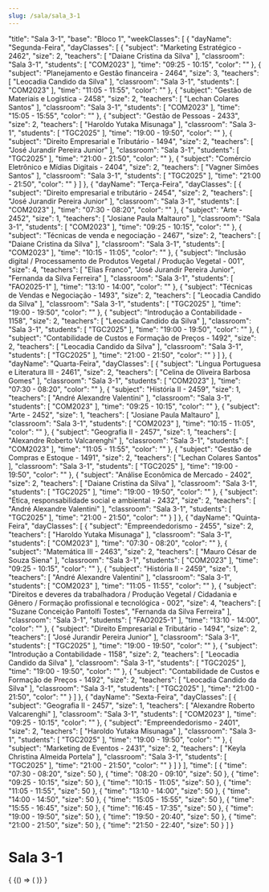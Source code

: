```yaml
---
slug: /sala/sala_3-1
---
```


  "title": "Sala 3-1",
  "base": "Bloco 1",
  "weekClasses": [
    {
      "dayName": "Segunda-Feira",
      "dayClasses": [
        {
          "subject": "Marketing Estratégico - 2462",
          "size": 2,
          "teachers": [
            "Daiane Cristina da Silva"
          ],
          "classroom": "Sala 3-1",
          "students": [
            "COM2023"
          ],
          "time": "09:25 - 10:15",
          "color": ""
        },
        {
          "subject": "Planejamento e Gestão financeira - 2464",
          "size": 3,
          "teachers": [
            "Leocadia Candido da Silva"
          ],
          "classroom": "Sala 3-1",
          "students": [
            "COM2023"
          ],
          "time": "11:05 - 11:55",
          "color": ""
        },
        {
          "subject": "Gestão de Materiais e Logística - 2458",
          "size": 2,
          "teachers": [
            "Lechan Colares Santos"
          ],
          "classroom": "Sala 3-1",
          "students": [
            "COM2023"
          ],
          "time": "15:05 - 15:55",
          "color": ""
        },
        {
          "subject": "Gestão de Pessoas - 2433",
          "size": 2,
          "teachers": [
            "Haroldo Yutaka Misunaga"
          ],
          "classroom": "Sala 3-1",
          "students": [
            "TGC2025"
          ],
          "time": "19:00 - 19:50",
          "color": ""
        },
        {
          "subject": "Direito Empresarial e Tributário - 1494",
          "size": 2,
          "teachers": [
            "José Jurandir Pereira Junior"
          ],
          "classroom": "Sala 3-1",
          "students": [
            "TGC2025"
          ],
          "time": "21:00 - 21:50",
          "color": ""
        },
        {
          "subject": "Comércio Eletrônico e Mídias Digitais - 2404",
          "size": 2,
          "teachers": [
            "Vagner Simões Santos"
          ],
          "classroom": "Sala 3-1",
          "students": [
            "TGC2025"
          ],
          "time": "21:00 - 21:50",
          "color": ""
        }
      ]
    },
    {
      "dayName": "Terça-Feira",
      "dayClasses": [
        {
          "subject": "Direito empresarial e tributário - 2454",
          "size": 2,
          "teachers": [
            "José Jurandir Pereira Junior"
          ],
          "classroom": "Sala 3-1",
          "students": [
            "COM2023"
          ],
          "time": "07:30 - 08:20",
          "color": ""
        },
        {
          "subject": "Arte - 2452",
          "size": 1,
          "teachers": [
            "Josiane Paula Maltauro"
          ],
          "classroom": "Sala 3-1",
          "students": [
            "COM2023"
          ],
          "time": "09:25 - 10:15",
          "color": ""
        },
        {
          "subject": "Técnicas de venda e negociação - 2467",
          "size": 2,
          "teachers": [
            "Daiane Cristina da Silva"
          ],
          "classroom": "Sala 3-1",
          "students": [
            "COM2023"
          ],
          "time": "10:15 - 11:05",
          "color": ""
        },
        {
          "subject": "Inclusão digital / Processamento de Produtos Vegetal / Produção Vegetal - 001",
          "size": 4,
          "teachers": [
            "Elias Franco",
            "José Jurandir Pereira Junior",
            "Fernanda da Silva Ferreira"
          ],
          "classroom": "Sala 3-1",
          "students": [
            "FAO2025-1"
          ],
          "time": "13:10 - 14:00",
          "color": ""
        },
        {
          "subject": "Técnicas de Vendas e Negociação - 1493",
          "size": 2,
          "teachers": [
            "Leocadia Candido da Silva"
          ],
          "classroom": "Sala 3-1",
          "students": [
            "TGC2025"
          ],
          "time": "19:00 - 19:50",
          "color": ""
        },
        {
          "subject": "Introdução a Contabilidade - 1158",
          "size": 2,
          "teachers": [
            "Leocadia Candido da Silva"
          ],
          "classroom": "Sala 3-1",
          "students": [
            "TGC2025"
          ],
          "time": "19:00 - 19:50",
          "color": ""
        },
        {
          "subject": "Contabilidade de Custos e Formação de Preços - 1492",
          "size": 2,
          "teachers": [
            "Leocadia Candido da Silva"
          ],
          "classroom": "Sala 3-1",
          "students": [
            "TGC2025"
          ],
          "time": "21:00 - 21:50",
          "color": ""
        }
      ]
    },
    {
      "dayName": "Quarta-Feira",
      "dayClasses": [
        {
          "subject": "Língua Portuguesa e Literatura III - 2461",
          "size": 2,
          "teachers": [
            "Celina de Oliveira Barbosa Gomes"
          ],
          "classroom": "Sala 3-1",
          "students": [
            "COM2023"
          ],
          "time": "07:30 - 08:20",
          "color": ""
        },
        {
          "subject": "História II - 2459",
          "size": 1,
          "teachers": [
            "André Alexandre Valentini"
          ],
          "classroom": "Sala 3-1",
          "students": [
            "COM2023"
          ],
          "time": "09:25 - 10:15",
          "color": ""
        },
        {
          "subject": "Arte - 2452",
          "size": 1,
          "teachers": [
            "Josiane Paula Maltauro"
          ],
          "classroom": "Sala 3-1",
          "students": [
            "COM2023"
          ],
          "time": "10:15 - 11:05",
          "color": ""
        },
        {
          "subject": "Geografia II - 2457",
          "size": 1,
          "teachers": [
            "Alexandre Roberto Valcarenghi"
          ],
          "classroom": "Sala 3-1",
          "students": [
            "COM2023"
          ],
          "time": "11:05 - 11:55",
          "color": ""
        },
        {
          "subject": "Gestão de Compras e Estoque - 1491",
          "size": 2,
          "teachers": [
            "Lechan Colares Santos"
          ],
          "classroom": "Sala 3-1",
          "students": [
            "TGC2025"
          ],
          "time": "19:00 - 19:50",
          "color": ""
        },
        {
          "subject": "Análise Econômica de Mercado - 2402",
          "size": 2,
          "teachers": [
            "Daiane Cristina da Silva"
          ],
          "classroom": "Sala 3-1",
          "students": [
            "TGC2025"
          ],
          "time": "19:00 - 19:50",
          "color": ""
        },
        {
          "subject": "Ética, responsabilidade social e ambiental - 2432",
          "size": 2,
          "teachers": [
            "André Alexandre Valentini"
          ],
          "classroom": "Sala 3-1",
          "students": [
            "TGC2025"
          ],
          "time": "21:00 - 21:50",
          "color": ""
        }
      ]
    },
    {
      "dayName": "Quinta-Feira",
      "dayClasses": [
        {
          "subject": "Empreendedorismo - 2455",
          "size": 2,
          "teachers": [
            "Haroldo Yutaka Misunaga"
          ],
          "classroom": "Sala 3-1",
          "students": [
            "COM2023"
          ],
          "time": "07:30 - 08:20",
          "color": ""
        },
        {
          "subject": "Matemática III - 2463",
          "size": 2,
          "teachers": [
            "Mauro César de Souza Siena"
          ],
          "classroom": "Sala 3-1",
          "students": [
            "COM2023"
          ],
          "time": "09:25 - 10:15",
          "color": ""
        },
        {
          "subject": "História II - 2459",
          "size": 1,
          "teachers": [
            "André Alexandre Valentini"
          ],
          "classroom": "Sala 3-1",
          "students": [
            "COM2023"
          ],
          "time": "11:05 - 11:55",
          "color": ""
        },
        {
          "subject": "Direitos e deveres da trabalhadora / Produção Vegetal / Cidadania e Gênero / Formação profissional e tecnológica - 002",
          "size": 4,
          "teachers": [
            "Suzane Conceição Pantolfi Tostes",
            "Fernanda da Silva Ferreira"
          ],
          "classroom": "Sala 3-1",
          "students": [
            "FAO2025-1"
          ],
          "time": "13:10 - 14:00",
          "color": ""
        },
        {
          "subject": "Direito Empresarial e Tributário - 1494",
          "size": 2,
          "teachers": [
            "José Jurandir Pereira Junior"
          ],
          "classroom": "Sala 3-1",
          "students": [
            "TGC2025"
          ],
          "time": "19:00 - 19:50",
          "color": ""
        },
        {
          "subject": "Introdução a Contabilidade - 1158",
          "size": 2,
          "teachers": [
            "Leocadia Candido da Silva"
          ],
          "classroom": "Sala 3-1",
          "students": [
            "TGC2025"
          ],
          "time": "19:00 - 19:50",
          "color": ""
        },
        {
          "subject": "Contabilidade de Custos e Formação de Preços - 1492",
          "size": 2,
          "teachers": [
            "Leocadia Candido da Silva"
          ],
          "classroom": "Sala 3-1",
          "students": [
            "TGC2025"
          ],
          "time": "21:00 - 21:50",
          "color": ""
        }
      ]
    },
    {
      "dayName": "Sexta-Feira",
      "dayClasses": [
        {
          "subject": "Geografia II - 2457",
          "size": 1,
          "teachers": [
            "Alexandre Roberto Valcarenghi"
          ],
          "classroom": "Sala 3-1",
          "students": [
            "COM2023"
          ],
          "time": "09:25 - 10:15",
          "color": ""
        },
        {
          "subject": "Empreendedorismo - 2401",
          "size": 2,
          "teachers": [
            "Haroldo Yutaka Misunaga"
          ],
          "classroom": "Sala 3-1",
          "students": [
            "TGC2025"
          ],
          "time": "19:00 - 19:50",
          "color": ""
        },
        {
          "subject": "Marketing de Eventos - 2431",
          "size": 2,
          "teachers": [
            "Keyla Christina Almeida Portela"
          ],
          "classroom": "Sala 3-1",
          "students": [
            "TGC2025"
          ],
          "time": "21:00 - 21:50",
          "color": ""
        }
      ]
    }
  ],
  "time": [
    {
      "time": "07:30 - 08:20",
      "size": 50
    },
    {
      "time": "08:20 - 09:10",
      "size": 50
    },
    {
      "time": "09:25 - 10:15",
      "size": 50
    },
    {
      "time": "10:15 - 11:05",
      "size": 50
    },
    {
      "time": "11:05 - 11:55",
      "size": 50
    },
    {
      "time": "13:10 - 14:00",
      "size": 50
    },
    {
      "time": "14:00 - 14:50",
      "size": 50
    },
    {
      "time": "15:05 - 15:55",
      "size": 50
    },
    {
      "time": "15:55 - 16:45",
      "size": 50
    },
    {
      "time": "16:45 - 17:35",
      "size": 50
    },
    {
      "time": "19:00 - 19:50",
      "size": 50
    },
    {
      "time": "19:50 - 20:40",
      "size": 50
    },
    {
      "time": "21:00 - 21:50",
      "size": 50
    },
    {
      "time": "21:50 - 22:40",
      "size": 50
    }
  ]
}

# Sala 3-1

<div>
  {
    <BrowserOnly>
      {() => (
        <Grid
          title={data.title}
          weekClasses={data.weekClasses}
          time={data.time}
        />
      )}
    </BrowserOnly>
  }
</div>
